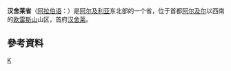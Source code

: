 {{Infobox province
<!-- See Template:Infobox settlement for additional fields and descriptions -->
| name                    = 汉舍莱省
| native_name             = ولاية خنشلة
| native_name_lang        = ar<!-- ISO 639-2 code-->
| type                    = 省
| image_map               = Algeria 40 Wilaya locator map-2009.svg
| map_alt                 = 
| map_caption             = 汉舍莱省在阿爾及利亞的位置
| map_caption1            = Map of the 8 districts of Khenchela
| subdivision_type        = 國家
| subdivision_name        = {{flag|Algeria}}
| established_title       = <!-- Founded -->
| established_date        = 
| seat_type               = 首府
| seat                    = [[汉舍莱|汉舍莱]]
| unit_pref               = Metric
| area_footnotes          = 
| area_total_km2          = 9811
| elevation_footnotes     = 
| elevation_m             = 
| population_footnotes    = <ref name="Alg2008RGPH">[http://rgph2008.ons.dz/resultat/histo.htm Office National des Statistiques, Recensement General de la Population et de l'Habitat 2008] {{webarchive|url=https://web.archive.org/web/20080724130336/http://rgph2008.ons.dz/resultat/histo.htm |date=2008-07-24 }} Preliminary results of the 2008 population census. Accessed on 2008-07-02.</ref>
| population_total        = 384268
| population_as_of        = 2008年
| population_density_km2  = auto
| population_demonym      = 
| timezone                = [[欧洲中部时间|欧洲中部时间]]
| utc_offset              = +01
| iso_code                = [[ISO_3166-2:DZ|DZ-40]]
| area_code_type          = Area Code
| area_code               = +213 (0) 032
| blank_name_sec1         = 縣
| blank_info_sec1         = 8
| blank1_name_sec1        = 市
| blank1_info_sec1        = 21
| website                 = <!-- [http://www.example.com example.com] -->
| footnotes               = 
}}

'''汉舍莱省'''（[[阿拉伯语|阿拉伯语]]：'''{{lang|ar|ولاية خنشل|}}'''）是[[阿尔及利亚|阿尔及利亚]]东北部的一个省，位于首都[[阿尔及尔|阿尔及尔]]以西南的[[欧雷斯山|欧雷斯山]]山区，首府[[汉舍莱|汉舍莱]]。

==參考資料==
{{Reflist|2}}

{{coord|display=title}}
{{Algeria-geo-stub}}
{{阿尔及利亚省份}}

[[Category:阿尔及利亚省份|K]]